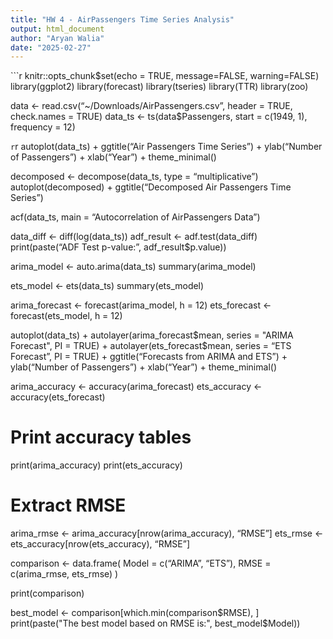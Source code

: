 ```yaml
---
title: "HW 4 - AirPassengers Time Series Analysis"
output: html_document
author: "Aryan Walia"
date: "2025-02-27"
---
```


```r
knitr::opts_chunk$set(echo = TRUE, message=FALSE, warning=FALSE)
library(ggplot2)
library(forecast)
library(tseries)
library(TTR)
library(zoo)

data <- read.csv("~/Downloads/AirPassengers.csv", header = TRUE, check.names = TRUE)
data_ts <- ts(data$Passengers, start = c(1949, 1), frequency = 12)

```r
```r
autoplot(data_ts) + 
  ggtitle("Air Passengers Time Series") + 
  ylab("Number of Passengers") + 
  xlab("Year") +
  theme_minimal()

decomposed <- decompose(data_ts, type = "multiplicative")
autoplot(decomposed) + ggtitle("Decomposed Air Passengers Time Series")

acf(data_ts, main = "Autocorrelation of AirPassengers Data")

data_diff <- diff(log(data_ts))
adf_result <- adf.test(data_diff)
print(paste("ADF Test p-value:", adf_result$p.value))

arima_model <- auto.arima(data_ts)
summary(arima_model)

ets_model <- ets(data_ts)
summary(ets_model)

arima_forecast <- forecast(arima_model, h = 12)
ets_forecast <- forecast(ets_model, h = 12)

autoplot(data_ts) +
  autolayer(arima_forecast$mean, series = "ARIMA Forecast", PI = TRUE) +
  autolayer(ets_forecast$mean, series = "ETS Forecast", PI = TRUE) +
  ggtitle("Forecasts from ARIMA and ETS") +
  ylab("Number of Passengers") +
  xlab("Year") +
  theme_minimal()

arima_accuracy <- accuracy(arima_forecast)
ets_accuracy <- accuracy(ets_forecast)

# Print accuracy tables
print(arima_accuracy)
print(ets_accuracy)


# Extract RMSE
arima_rmse <- arima_accuracy[nrow(arima_accuracy), "RMSE"]
ets_rmse <- ets_accuracy[nrow(ets_accuracy), "RMSE"]

comparison <- data.frame(
  Model = c("ARIMA", "ETS"),
  RMSE = c(arima_rmse, ets_rmse)
)

print(comparison)


best_model <- comparison[which.min(comparison$RMSE), ]
print(paste("The best model based on RMSE is:", best_model$Model))






